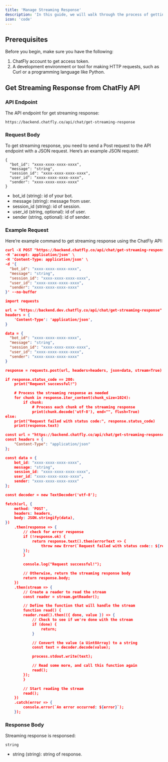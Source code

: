 ```yaml
---
title: 'Manage Streaming Response'
description: 'In this guide, we will walk through the process of getting streaming response from ChatFly API.'
icon: 'code'
---
```



## Prerequisites

Before you begin, make sure you have the following:

1. ChatFly account to get access token.
2. A development environment or tool for making HTTP requests, such as Curl or a programming language like Python.


## Get Streaming Response from ChatFly API

### API Endpoint

The API endpoint for get streaming response:
```
https://backend.chatfly.co/api/chat/get-streaming-response
```

### Request Body

To get streaming response, you need to send a Post request to the API endpoint with a JSON request. Here’s an example JSON request:
```
{
  "bot_id": "xxxx-xxxx-xxxx-xxxx",
  "message": "string",
  "session_id": "xxxx-xxxx-xxxx-xxxx",
  "user_id": "xxxx-xxxx-xxxx-xxxx",
  "sender": "xxxx-xxxx-xxxx-xxxx"
}
```
- bot_id (string): id of your bot.
- message (string): message from user.
- session_id (string): id of session.
- user_id (string, optional): id of user.
- sender (string, optional): id of sender.

### Example Request

Here’re example command to get streaming response using the ChatFly API:

<CodeGroup>

```json curl
curl -X POST "https://backend.chatfly.co/api/chat/get-streaming-response" \
-H 'accept: application/json' \
-H 'Content-Type: application/json' \
-d '{
  "bot_id": "xxxx-xxxx-xxxx-xxxx",
  "message": "string",
  "session_id": "xxxx-xxxx-xxxx-xxxx",
  "user_id": "xxxx-xxxx-xxxx-xxxx",
  "sender": "xxxx-xxxx-xxxx-xxxx"
}' --no-buffer
```

```json python
import requests

url = "https://backend.dev.chatfly.co/api/chat/get-streaming-response"
headers = {
    'Content-Type': 'application/json',
}

data = {
  "bot_id": "xxxx-xxxx-xxxx-xxxx",
  "message": "string",
  "session_id": "xxxx-xxxx-xxxx-xxxx",
  "user_id": "xxxx-xxxx-xxxx-xxxx",
  "sender": "xxxx-xxxx-xxxx-xxxx"
}

response = requests.post(url, headers=headers, json=data, stream=True)

if response.status_code == 200:
    print("Request successful!")

    # Process the streaming response as needed
    for chunk in response.iter_content(chunk_size=1024):
        if chunk:
            # Process each chunk of the streaming response
            print(chunk.decode('utf-8'), end="", flush=True)
else:
    print("Request failed with status code:", response.status_code)
    print(response.text)

```

```json javascript
const url = "https://backend.chatfly.co/api/chat/get-streaming-response";
const headers = {
    "Content-Type": "application/json"
};

const data = {
    bot_id: "xxxx-xxxx-xxxx-xxxx",
    message: "string",
    session_id: "xxxx-xxxx-xxxx-xxxx",
    user_id: "xxxx-xxxx-xxxx-xxxx",
    sender: "xxxx-xxxx-xxxx-xxxx"
};

const decoder = new TextDecoder('utf-8');

fetch(url, {
    method: 'POST',
    headers: headers,
    body: JSON.stringify(data),
})
    .then(response => {
        // check for error response
        if (!response.ok) {
            return response.text().then(errorText => {
                throw new Error(`Request failed with status code:: ${response.status} - ${errorText}`);
        });
        }

        console.log("Request successful!");

        // Otherwise, return the streaming response body
        return response.body;
    })
    .then(stream => {
        // Create a reader to read the stream
        const reader = stream.getReader();

        // Define the function that will handle the stream
        function read() {
        reader.read().then(({ done, value }) => {
            // Check to see if we're done with the stream
            if (done) {
                return;
            }

            // Convert the value (a Uint8Array) to a string
            const text = decoder.decode(value);

            process.stdout.write(text);

            // Read some more, and call this function again
            read();
        });
        }

        // Start reading the stream
        read();
    })
    .catch(error => {
        console.error(`An error occurred: ${error}`);
    });
```

</CodeGroup>


### Response Body

Streaming response is responsed:


```
string
```

- string (string): string of response.
